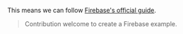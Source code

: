 
<JustANodeServer />

This means we can follow [Firebase's official guide](https://firebase.google.com/docs/hosting/functions#use_a_web_framework).

> Contribution welcome to create a Firebase example.
